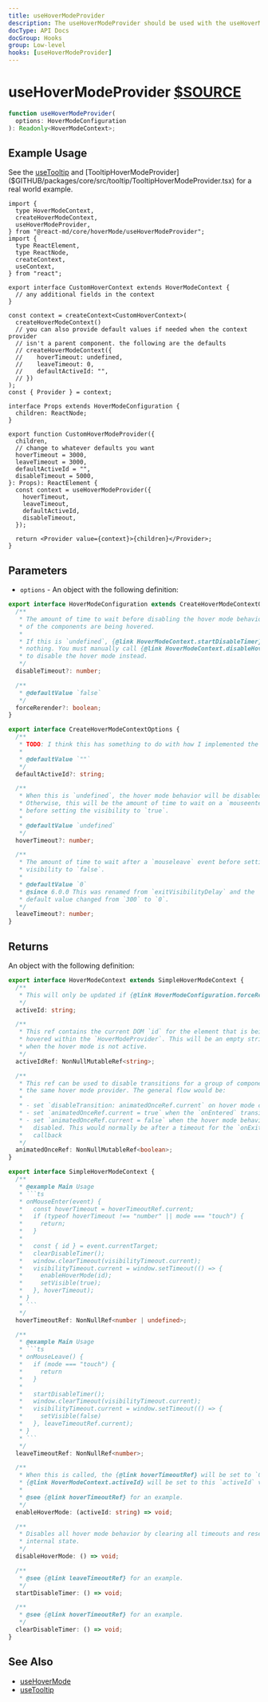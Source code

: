 ```yaml
---
title: useHoverModeProvider
description: The useHoverModeProvider should be used with the useHoverMode hook to create a collection of linked elements that behave differently while hovered repeatedly.
docType: API Docs
docGroup: Hooks
group: Low-level
hooks: [useHoverModeProvider]
---
```


# useHoverModeProvider [$SOURCE](packages/core/src/hoverMode/useHoverModeProvider.ts)

```ts disableTransform
function useHoverModeProvider(
  options: HoverModeConfiguration
): Readonly<HoverModeContext>;
```

## Example Usage

See the [useTooltip]($GITHUB/packages/core/src/tooltip/useTooltip.ts) and
[TooltipHoverModeProvider]($GITHUB/packages/core/src/tooltip/TooltipHoverModeProvider.tsx)
for a real world example.

```tsx
import {
  type HoverModeContext,
  createHoverModeContext,
  useHoverModeProvider,
} from "@react-md/core/hoverMode/useHoverModeProvider";
import {
  type ReactElement,
  type ReactNode,
  createContext,
  useContext,
} from "react";

export interface CustomHoverContext extends HoverModeContext {
  // any additional fields in the context
}

const context = createContext<CustomHoverContext>(
  createHoverModeContext()
  // you can also provide default values if needed when the context provider
  // isn't a parent component. the following are the defaults
  // createHoverModeContext({
  //    hoverTimeout: undefined,
  //    leaveTimeout: 0,
  //    defaultActiveId: "",
  // })
);
const { Provider } = context;

interface Props extends HoverModeConfiguration {
  children: ReactNode;
}

export function CustomHoverModeProvider({
  children,
  // change to whatever defaults you want
  hoverTimeout = 3000,
  leaveTimeout = 3000,
  defaultActiveId = "",
  disableTimeout = 5000,
}: Props): ReactElement {
  const context = useHoverModeProvider({
    hoverTimeout,
    leaveTimeout,
    defaultActiveId,
    disableTimeout,
  });

  return <Provider value={context}>{children}</Provider>;
}
```

## Parameters

- `options` - An object with the following definition:

```ts disableTransform
export interface HoverModeConfiguration extends CreateHoverModeContextOptions {
  /**
   * The amount of time to wait before disabling the hover mode behavior if none
   * of the components are being hovered.
   *
   * If this is `undefined`, {@link HoverModeContext.startDisableTimer} will do
   * nothing. You must manually call {@link HoverModeContext.disableHoverMode}
   * to disable the hover mode instead.
   */
  disableTimeout?: number;

  /**
   * @defaultValue `false`
   */
  forceRerender?: boolean;
}

export interface CreateHoverModeContextOptions {
  /**
   * TODO: I think this has something to do with how I implemented the MenuBar.
   *
   * @defaultValue `""`
   */
  defaultActiveId?: string;

  /**
   * When this is `undefined`, the hover mode behavior will be disabled.
   * Otherwise, this will be the amount of time to wait on a `mouseenter` event
   * before setting the visibility to `true`.
   *
   * @defaultValue `undefined`
   */
  hoverTimeout?: number;

  /**
   * The amount of time to wait after a `mouseleave` event before setting the
   * visibility to `false`.
   *
   * @defaultValue `0`
   * @since 6.0.0 This was renamed from `exitVisibilityDelay` and the
   * default value changed from `300` to `0`.
   */
  leaveTimeout?: number;
}
```

## Returns

An object with the following definition:

````ts disableTransform
export interface HoverModeContext extends SimpleHoverModeContext {
  /**
   * This will only be updated if {@link HoverModeConfiguration.forceRerender} is `true`
   */
  activeId: string;

  /**
   * This ref contains the current DOM `id` for the element that is being
   * hovered within the `HoverModeProvider`. This will be an empty string
   * when the hover mode is not active.
   */
  activeIdRef: NonNullMutableRef<string>;

  /**
   * This ref can be used to disable transitions for a group of components using
   * the same hover mode provider. The general flow would be:
   *
   * - set `disableTransition: animatedOnceRef.current` on hover mode components
   * - set `animatedOnceRef.current = true` when the `onEntered` transition callback fires
   * - set `animatedOnceRef.current = false` when the hover mode behavior is
   *   disabled. This would normally be after a timeout for the `onExited`
   *   callback
   */
  animatedOnceRef: NonNullMutableRef<boolean>;
}

export interface SimpleHoverModeContext {
  /**
   * @example Main Usage
   * ```ts
   * onMouseEnter(event) {
   *   const hoverTimeout = hoverTimeoutRef.current;
   *   if (typeof hoverTimeout !== "number" || mode === "touch") {
   *     return;
   *   }
   *
   *   const { id } = event.currentTarget;
   *   clearDisableTimer();
   *   window.clearTimeout(visibilityTimeout.current);
   *   visibilityTimeout.current = window.setTimeout(() => {
   *     enableHoverMode(id);
   *     setVisible(true);
   *   }, hoverTimeout);
   * }
   * ```
   */
  hoverTimeoutRef: NonNullRef<number | undefined>;

  /**
   * @example Main Usage
   * ```ts
   * onMouseLeave() {
   *   if (mode === "touch") {
   *     return
   *   }
   *
   *   startDisableTimer();
   *   window.clearTimeout(visibilityTimeout.current);
   *   visibilityTimeout.current = window.setTimeout(() => {
   *     setVisible(false)
   *   }, leaveTimeoutRef.current);
   * }
   * ```
   */
  leaveTimeoutRef: NonNullRef<number>;

  /**
   * When this is called, the {@link hoverTimeoutRef} will be set to `0` and the
   * {@link HoverModeContext.activeId} will be set to this `activeId` value.
   *
   * @see {@link hoverTimeoutRef} for an example.
   */
  enableHoverMode: (activeId: string) => void;

  /**
   * Disables all hover mode behavior by clearing all timeouts and resetting
   * internal state.
   */
  disableHoverMode: () => void;

  /**
   * @see {@link leaveTimeoutRef} for an example.
   */
  startDisableTimer: () => void;

  /**
   * @see {@link hoverTimeoutRef} for an example.
   */
  clearDisableTimer: () => void;
}
````

## See Also

- [useHoverMode](./use-hover-mode-provider)
- [useTooltip](./use-tooltip)
